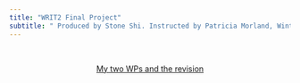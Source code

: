 ```yaml
---
title: "WRIT2 Final Project"
subtitle: " Produced by Stone Shi. Instructed by Patricia Morland, Winter 2020, UCSB"
---
```


<br />

<center>
[My two WPs and the revision](WPs.html)
</center>